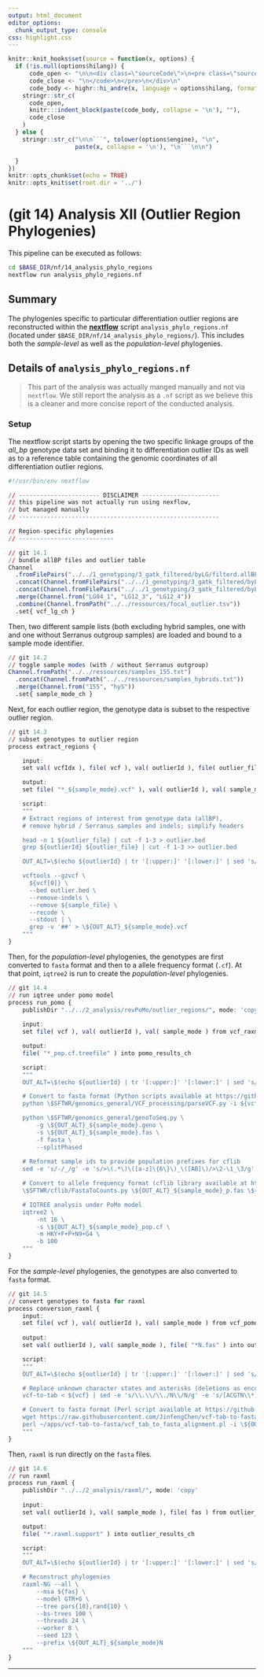 ```yaml
---
output: html_document
editor_options:
  chunk_output_type: console
css: highlight.css
---
```


```r
knitr::knit_hooks$set(source = function(x, options) {
  if (!is.null(options$hilang)) {
      code_open <- "\n\n<div class=\"sourceCode\">\n<pre class=\"sourceCode\">\n<code class=\"sourceCode\">"
      code_close <- "\n</code>\n</pre>\n</div>\n"
      code_body <- highr::hi_andre(x, language = options$hilang, format = "html")
    stringr::str_c(
      code_open,
      knitr:::indent_block(paste(code_body, collapse = '\n'), ""),
      code_close
    )
  } else {
    stringr::str_c("\n\n```", tolower(options$engine), "\n",
                   paste(x, collapse = '\n'), "\n```\n\n")

  }
})
knitr::opts_chunk$set(echo = TRUE)
knitr::opts_knit$set(root.dir = '../')
```

# (git 14) Analysis XII  (Outlier Region Phylogenies)

This pipeline can be executed as follows:

```sh
cd $BASE_DIR/nf/14_analysis_phylo_regions
nextflow run analysis_phylo_regions.nf
```

## Summary

The phylogenies specific to particular differentiation outlier regions are reconstructed within the [**nextflow**](https://www.nextflow.io/) script `analysis_phylo_regions.nf` (located under `$BASE_DIR/nf/14_analysis_phylo_regions/`).
This includes both the *sample-level* as well as the *population-level* phylogenies.

## Details of `analysis_phylo_regions.nf`

> This part of the analysis was actually manged manually and not via `nextflow`. 
> We still report the analysis as a `.nf` script as we believe this is a cleaner and more concise report of the conducted analysis.

### Setup

The nextflow script starts by opening the two specific linkage groups of the *all_bp* genotype data set and binding it to differentiation outlier IDs as well as to a reference table containing the genomic coordinates of all differentiation outlier regions.

:::kclass
```r
#!/usr/bin/env nextflow

// ----------------------- DISCLAIMER ----------------------
// this pipeline was not actually run using nexflow,
// but managed manually
// ---------------------------------------------------------

// Region-specific phylogenies
// ---------------------------

// git 14.1
// bundle allBP files and outlier table
Channel
  .fromFilePairs("../../1_genotyping/3_gatk_filtered/byLG/filterd.allBP.LG04.vcf.{gz,gz.tbi}")
  .concat(Channel.fromFilePairs("../../1_genotyping/3_gatk_filtered/byLG/filterd.allBP.LG12.vcf.{gz,gz.tbi}"))
  .concat(Channel.fromFilePairs("../../1_genotyping/3_gatk_filtered/byLG/filterd.allBP.LG12.vcf.{gz,gz.tbi}"))
  .merge(Channel.from("LG04_1", "LG12_3", "LG12_4"))
  .combine(Channel.fromPath("../../ressources/focal_outlier.tsv"))
  .set{ vcf_lg_ch }
```

Then, two different sample lists (both excluding hybrid samples, one with and one without Serranus outgroup samples) are loaded and bound to a sample mode identifier.

```r
// git 14.2
// toggle sample modes (with / without Serranus outgroup)
Channel.fromPath("../../ressources/samples_155.txt")
  .concat(Channel.fromPath("../../ressources/samples_hybrids.txt"))
  .merge(Channel.from("155", "hyS"))
  .set{ sample_mode_ch }
```

Next, for each outlier region, the genotype data is subset to the respective outlier region.

```r
// git 14.3
// subset genotypes to outlier region
process extract_regions {

	input:
	set val( vcfIdx ), file( vcf ), val( outlierId ), file( outlier_file ), file( sample_file ), val( sample_mode ) from vcf_lg_ch.combine( sample_mode_ch )

	output:
	set file( "*_${sample_mode}.vcf" ), val( outlierId ), val( sample_mode ) into ( vcf_raxml_ch, vcf_pomo_ch )

	script:
	"""
	# Extract regions of interest from genotype data (allBP),
	# remove hybrid / Serranus samples and indels; simplify headers

	head -n 1 ${outlier_file} | cut -f 1-3 > outlier.bed
	grep ${outlierId} ${outlier_file} | cut -f 1-3 >> outlier.bed

	OUT_ALT=\$(echo ${outlierId} | tr '[:upper:]' '[:lower:]' | sed 's/_/./')

	vcftools --gzvcf \
	  ${vcf[0]} \
	  --bed outlier.bed \
	  --remove-indels \
	  --remove ${sample_file} \
	  --recode \
	  --stdout | \
	  grep -v '##' > \${OUT_ALT}_${sample_mode}.vcf
	"""
}
```

Then, for the *population-level* phylogenies, the genotypes are first converted to `fasta` format and then to a allele frequency format (`.cf`).
At that point, `iqtree2` is run to create the *population-level* phylogenies.

```r
// git 14.4
// run iqtree under pomo model
process run_pomo {
	publishDir "../../2_analysis/revPoMo/outlier_regions/", mode: 'copy' 
	
	input:
	set file( vcf ), val( outlierId ), val( sample_mode ) from vcf_raxml_ch

	output:
	file( "*_pop.cf.treefile" ) into pomo_results_ch

	script:
	"""
	OUT_ALT=\$(echo ${outlierId} | tr '[:upper:]' '[:lower:]' | sed 's/_/./')

	# Convert to fasta format (Python scripts available at https://github.com/simonhmartin/genomics_general), picked up from 6.1.1 output
	python \$SFTWR/genomics_general/VCF_processing/parseVCF.py -i ${vcf} > \${OUT_ALT}_${sample_mode}.geno

	python \$SFTWR/genomics_general/genoToSeq.py \
		-g \${OUT_ALT}_${sample_mode}.geno \
		-s \${OUT_ALT}_${sample_mode}.fas \
		-f fasta \
		--splitPhased
	
	# Reformat sample ids to provide population prefixes for cflib
	sed -e 's/-/_/g' -e 's/>\(.*\)\([a-z]\{6\}\)_\([AB]\)/>\2-\1_\3/g' \${OUT_ALT}_${sample_mode}.fas > \${OUT_ALT}_${sample_mode}_p.fas

	# Convert to allele frequency format (cflib library available at https://github.com/pomo-dev/cflib)
	\$SFTWR/cflib/FastaToCounts.py \${OUT_ALT}_${sample_mode}_p.fas \${OUT_ALT}_${sample_mode}_pop.cf

	# IQTREE analysis under PoMo model
	iqtree2 \
		-nt 16 \
		-s \${OUT_ALT}_${sample_mode}_pop.cf \
		-m HKY+F+P+N9+G4 \
		-b 100
	"""
}
```

For the *sample-level* phylogenies, the genotypes are also converted to `fasta` format.

```r
// git 14.5
// convert genotypes to fasta for raxml
process conversion_raxml {
	input:
	set file( vcf ), val( outlierId ), val( sample_mode ) from vcf_pomo_ch
	
	output:
	set val( outlierId ), val( sample_mode ), file( "*N.fas" ) into outlier_regions_ch

	script:
	"""
	OUT_ALT=\$(echo ${outlierId} | tr '[:upper:]' '[:lower:]' | sed 's/_/./')

	# Replace unknown character states and asterisks (deletions as encoded by GATK) with "N"
	vcf-to-tab < ${vcf} | sed -e 's/\\.\\/\\./N\\/N/g' -e 's/[ACGTN\\*]\\/\\*/N\\/N/g' > \${OUT_ALT}_${sample_mode}N.tab

	# Convert to fasta format (Perl script available at https://github.com/JinfengChen/vcf-tab-to-fasta)
	wget https://raw.githubusercontent.com/JinfengChen/vcf-tab-to-fasta/master/vcf_tab_to_fasta_alignment.pl
	perl ~/apps/vcf-tab-to-fasta/vcf_tab_to_fasta_alignment.pl -i \${OUT_ALT}_${sample_mode}N.tab > \${OUT_ALT}_${sample_mode}N.fas
	"""
}
```

Then, `raxml` is run directly on the `fasta` files.

```r
// git 14.6
// run raxml
process run_raxml {
	publishDir "../../2_analysis/raxml/", mode: 'copy' 
	
	input:
	set val( outlierId ), val( sample_mode ), file( fas ) from outlier_regions_ch

	output:
	file( "*.raxml.support" ) into outlier_results_ch

	script:
	"""
	OUT_ALT=\$(echo ${outlierId} | tr '[:upper:]' '[:lower:]' | sed 's/_/./')

	# Reconstruct phylogenies
	raxml-NG --all \
		--msa ${fas} \
		--model GTR+G \
		--tree pars{10},rand{10} \
		--bs-trees 100 \
		--threads 24 \
		--worker 8 \
		--seed 123 \
		--prefix \${OUT_ALT}_${sample_mode}N
	"""
}

```
:::

---
